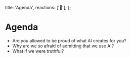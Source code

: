   title: 'Agenda',
  reactions: ['🍅'],
};

# Agenda

- Are you allowed to be proud of what AI creates for you?
- Why are we so afraid of admitting that we use AI?
- What if we were truthful?
